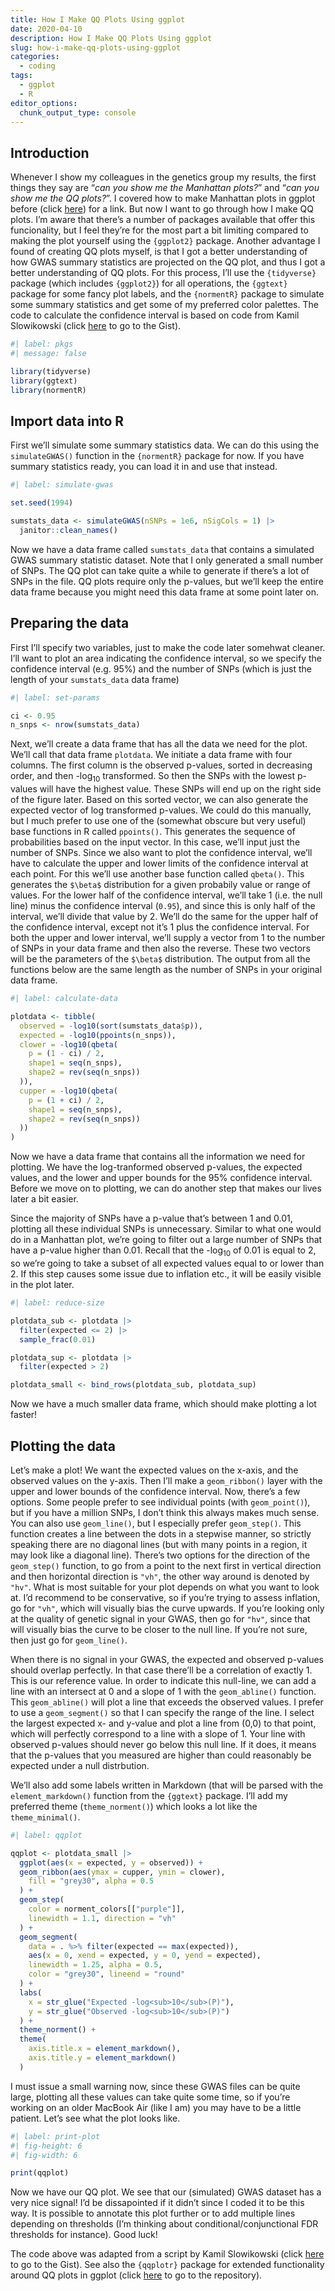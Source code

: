 ```yaml
---
title: How I Make QQ Plots Using ggplot
date: 2020-04-10
description: How I Make QQ Plots Using ggplot
slug: how-i-make-qq-plots-using-ggplot
categories:
  - coding
tags:
  - ggplot
  - R
editor_options: 
  chunk_output_type: console
---
```


## Introduction
Whenever I show my colleagues in the genetics group my results, the first things they say are "_can you show me the Manhattan plots?_" and "_can you show me the QQ plots?_". I covered how to make Manhattan plots in ggplot before (click [here](https://danielroelfs.com/blog/how-i-create-manhattan-plots-using-ggplot/)) for a link. But now I want to go through how I make QQ plots. I'm aware that there's a number of packages available that offer this funcionality, but I feel they're for the most part a bit limiting compared to making the plot yourself using the `{ggplot2}` package. Another advantage I found of creating QQ plots myself, is that I got a better understanding of how GWAS summary statistics are projected on the QQ plot, and thus I got a better understanding of QQ plots. For this process, I'll use the `{tidyverse}` package (which includes `{ggplot2}`) for all operations, the `{ggtext}` package for some fancy plot labels, and the `{normentR}` package to simulate some summary statistics and get some of my preferred color palettes. The code to calculate the confidence interval is based on code from Kamil Slowikowski (click [here](https://gist.github.com/slowkow/9041570) to go to the Gist).

```r
#| label: pkgs
#| message: false

library(tidyverse)
library(ggtext)
library(normentR)
```

## Import data into R
First we'll simulate some summary statistics data. We can do this using the `simulateGWAS()` function in the `{normentR}` package for now. If you have summary statistics ready, you can load it in and use that instead.

```r
#| label: simulate-gwas

set.seed(1994)

sumstats_data <- simulateGWAS(nSNPs = 1e6, nSigCols = 1) |>
  janitor::clean_names()
```

Now we have a data frame called `sumstats_data` that contains a simulated GWAS summary statistic dataset. Note that I only generated a small number of SNPs. The QQ plot can take quite a while to generate if there's a lot of SNPs in the file. QQ plots require only the p-values, but we'll keep the entire data frame because you might need this data frame at some point later on.

## Preparing the data

First I'll specify two variables, just to make the code later somehwat cleaner. I'll want to plot an area indicating the confidence interval, so we specify the confidence interval (e.g. 95%) and the number of SNPs (which is just the length of your `sumstats_data` data frame)

```r
#| label: set-params

ci <- 0.95
n_snps <- nrow(sumstats_data)
```

Next, we'll create a data frame that has all the data we need for the plot. We'll call that data frame `plotdata`. We initiate a data frame with four columns. The first column is the observed p-values, sorted in decreasing order, and then -log~10~ transformed. So then the SNPs with the lowest p-values will have the highest value. These SNPs will end up on the right side of the figure later. Based on this sorted vector, we can also generate the expected vector of log transformed p-values. We could do this manually, but I much prefer to use one of the (somewhat obscure but very useful) base functions in R called `ppoints()`. This generates the sequence of probabilities based on the input vector. In this case, we'll input just the number of SNPs.
Since we also want to plot the confidence interval, we'll have to calculate the upper and lower limits of the confidence interval at each point. For this we'll use another base function called `qbeta()`. This generates the `$\beta$` distribution for a given probabily value or range of values. For the lower half of the confidence interval, we'll take 1 (i.e. the null line) minus the confidence interval (`0.95`), and since this is only half of the interval, we'll divide that value by 2. We'll do the same for the upper half of the confidence interval, except not it's 1 plus the confidence interval. For both the upper and lower interval, we'll supply a vector from 1 to the number of SNPs in your data frame and then also the reverse. These two vectors will be the parameters of the `$\beta$` distribution. The output from all the functions below are the same length as the number of SNPs in your original data frame.

```r
#| label: calculate-data

plotdata <- tibble(
  observed = -log10(sort(sumstats_data$p)),
  expected = -log10(ppoints(n_snps)),
  clower = -log10(qbeta(
    p = (1 - ci) / 2,
    shape1 = seq(n_snps),
    shape2 = rev(seq(n_snps))
  )),
  cupper = -log10(qbeta(
    p = (1 + ci) / 2,
    shape1 = seq(n_snps),
    shape2 = rev(seq(n_snps))
  ))
)
```

Now we have a data frame that contains all the information we need for plotting. We have the log-tranformed observed p-values, the expected values, and the lower and upper bounds for the 95% confidence interval. Before we move on to plotting, we can do another step that makes our lives later a bit easier.

Since the majority of SNPs have a p-value that's between 1 and 0.01, plotting all these individual SNPs is unnecessary. Similar to what one would do in a Manhattan plot, we're going to filter out a large number of SNPs that have a p-value higher than 0.01. Recall that the -log~10~ of 0.01 is equal to 2, so we're going to take a subset of all expected values equal to or lower than 2. If this step causes some issue due to inflation etc., it will be easily visible in the plot later.

```r
#| label: reduce-size

plotdata_sub <- plotdata |>
  filter(expected <= 2) |>
  sample_frac(0.01)

plotdata_sup <- plotdata |>
  filter(expected > 2)

plotdata_small <- bind_rows(plotdata_sub, plotdata_sup)
```

Now we have a much smaller data frame, which should make plotting a lot faster!

## Plotting the data

Let's make a plot! We want the expected values on the x-axis, and the observed values on the y-axis. Then I'll make a `geom_ribbon()` layer with the upper and lower bounds of the confidence interval. Now, there's a few options. Some people prefer to see individual points (with `geom_point()`), but if you have a million SNPs, I don't think this always makes much sense. You can also use `geom_line()`, but I especially prefer `geom_step()`. This function creates a line between the dots in a stepwise manner, so strictly speaking there are no diagonal lines (but with many points in a region, it may look like a diagonal line). There's two options for the direction of the `geom_step()` function, to go from a point to the next first in vertical direction and then horizontal direction is `"vh"`, the other way around is denoted by `"hv"`. What is most suitable for your plot depends on what you want to look at. I'd recommend to be conservative, so if you're trying to assess inflation, go for `"vh"`, which will visually bias the curve upwards. If you're looking only at the quality of genetic signal in your GWAS, then go for `"hv"`, since that will visually bias the curve to be closer to the null line. If you're not sure, then just go for `geom_line()`.

When there is no signal in your GWAS, the expected and observed p-values should overlap perfectly. In that case there'll be a correlation of exactly 1. This is our reference value. In order to indicate this null-line, we can add a line with an intersect at 0 and a slope of 1 with the `geom_abline()` function. This `geom_abline()` will plot a line that exceeds the observed values. I prefer to use a `geom_segment()` so that I can specify the range of the line. I select the largest expected x- and y-value and plot a line from (0,0) to that point, which will perfectly correspond to a line with a slope of 1. Your line with observed p-values should never go below this null line. If it does, it means that the p-values that you measured are higher than could reasonably be expected under a null distrbution.

We'll also add some labels written in Markdown (that will be parsed with the `element_markdown()` function from the `{ggtext}` package. I'll add my preferred theme (`theme_norment()`) which looks a lot like the `theme_minimal()`.

```r
#| label: qqplot

qqplot <- plotdata_small |>
  ggplot(aes(x = expected, y = observed)) +
  geom_ribbon(aes(ymax = cupper, ymin = clower),
    fill = "grey30", alpha = 0.5
  ) +
  geom_step(
    color = norment_colors[["purple"]],
    linewidth = 1.1, direction = "vh"
  ) +
  geom_segment(
    data = . %>% filter(expected == max(expected)),
    aes(x = 0, xend = expected, y = 0, yend = expected),
    linewidth = 1.25, alpha = 0.5,
    color = "grey30", lineend = "round"
  ) +
  labs(
    x = str_glue("Expected -log<sub>10</sub>(P)"),
    y = str_glue("Observed -log<sub>10</sub>(P)")
  ) +
  theme_norment() +
  theme(
    axis.title.x = element_markdown(),
    axis.title.y = element_markdown()
  )
```

I must issue a small warning now, since these GWAS files can be quite large, plotting all these values can take quite some time, so if you're working on an older MacBook Air (like I am) you may have to be a little patient. Let's see what the plot looks like.

```r
#| label: print-plot
#| fig-height: 6
#| fig-width: 6

print(qqplot)
```

Now we have our QQ plot. We see that our (simulated) GWAS dataset has a very nice signal! I'd be dissapointed if it didn't since I coded it to be this way. It is possible to annotate this plot further or to add multiple lines depending on thresholds (I'm thinking about conditional/conjunctional FDR thresholds for instance). Good luck!

The code above was adapted from a script by Kamil Slowikowski (click [here](https://gist.github.com/slowkow/9041570) to go to the Gist). See also the `{qqplotr}` package for extended functionality around QQ plots in ggplot (click [here](https://github.com/aloy/qqplotr) to go to the repository).
